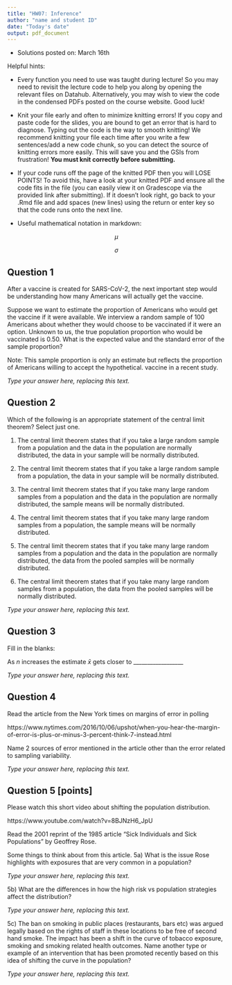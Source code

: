 ```yaml
---
title: "HW07: Inference"
author: "name and student ID"
date: "Today's date"
output: pdf_document
---
```



* Solutions posted on: March 16th

Helpful hints:

- Every function you need to use was taught during lecture! So you may need to 
revisit the lecture code to help you along by opening the relevant files on Datahub. 
Alternatively, you may wish to view the code in the condensed PDFs posted 
on the course website. Good luck!

- Knit your file early and often to minimize knitting errors! If you copy and 
paste code for the slides, you are bound to get an error that is hard to 
diagnose. Typing out the code is the way to smooth knitting! We recommend 
knitting your file each time after you write a few sentences/add a new code 
chunk, so you can detect the source of knitting errors more easily. This will 
save you and the GSIs from frustration! **You must knit correctly before submitting.**

- If your code runs off the page of the knitted PDF then you will LOSE POINTS! To
avoid this, have a look at your knitted PDF and ensure all the code fits in the 
file (you can easily view it on Gradescope via the provided link after submitting). 
If it doesn't look right, go back to your .Rmd file and add spaces (new lines) using 
the return or enter key so that the code runs onto the next line.

- Useful mathematical notation in markdown:

$$\mu$$

$$\sigma$$

\newpage


## Question 1
After a vaccine is created for SARS-CoV-2, the next important step would be understanding how many Americans will actually get the vaccine.

Suppose we want to estimate the proportion of Americans who would get the vaccine if it were available. We interview a random sample of 100 Americans about whether they would choose to be vaccinated if it were an option. Unknown to us, the true population proportion who would be vaccinated is 0.50. What is the expected value and the standard error of the sample proportion?

Note: This sample proportion is only an estimate but reflects the proportion of Americans willing to accept the hypothetical. vaccine in a recent study.

_Type your answer here, replacing this text._

\newpage

## Question 2
Which of the following is an appropriate statement of the central limit theorem? Select just one.

  (1) The central limit theorem states that if you take a large random sample from a population and the data in the population are normally distributed, the data in your sample will be normally distributed.
  
  (2) The central limit theorem states that if you take a large random sample from a population, the data in your sample will be normally distributed.
 
  (3) The central limit theorem states that if you take many large random samples from a population and the data in the population are normally distributed, the sample means will be normally distributed.
  
  (4) The central limit theorem states that if you take many large random samples from a population, the sample means will be normally distributed.
 
  (5) The central limit theorem states that if you take many large random samples from a population and the data in the population are normally distributed, the data from the pooled samples will be normally distributed.
  
  (6) The central limit theorem states that if you take many large random samples from a population, the data from the pooled samples will be normally distributed.
  

_Type your answer here, replacing this text._


\newpage


## Question 3
Fill in the blanks:

As $n$ increases the estimate $\bar{x}$ gets closer to  __________________

_Type your answer here, replacing this text._




\newpage


## Question 4

Read the article from the New York times on margins of error in polling

https://www.nytimes.com/2016/10/06/upshot/when-you-hear-the-margin-of-error-is-plus-or-minus-3-percent-think-7-instead.html

Name 2 sources of error mentioned in the article other than the error related to sampling variability.

_Type your answer here, replacing this text._


\newpage


## Question 5 [points]

Please watch this short video about shifting the population distribution.

https://www.youtube.com/watch?v=8BJNzH6_JpU

Read the 2001 reprint of the 1985 article "Sick Individuals and Sick Populations" by Geoffrey Rose.

Some things to think about from this article.
5a) What is the issue Rose highlights with exposures that are very common in a population?

_Type your answer here, replacing this text._

5b) What are the differences in how the high risk vs population strategies affect the distribution?

_Type your answer here, replacing this text._



5c) The ban on smoking in public places (restaurants, bars etc) was argued legally based on the rights of staff in these locations to be free of second hand smoke.  The impact has been a shift in the curve of tobacco exposure, smoking and smoking related health outcomes.  Name another type or example of an intervention that has been promoted recently based on this idea of shifting the curve in the population?

_Type your answer here, replacing this text._
